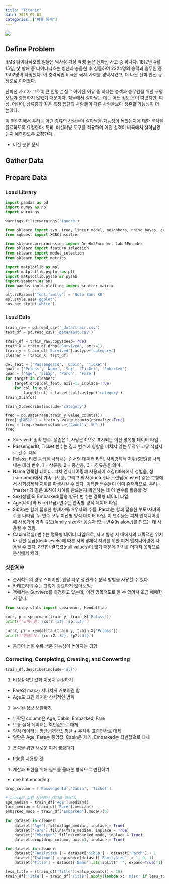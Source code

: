 ```yaml
---
title: "Titanic"
date: 2025-07-03
categories: ["확률 통계"]
---
```


![](/img/stat-thumb.jpg){.post-thumbnail}

## Define Problem

RMS 타이타닉호의 침몰은 역사상 가장 악명 높은 난파선 사고 중 하나다.
1912년 4월 15일, 첫 항해 중 타이타닉호는 빙산과 충돌한 후 침몰하여 2224명의 승객과 승무원 중 1502명이 사망했다.
이 충격적인 비극은 국제 사회를 경악시켰고, 더 나은 선박 안전 규정으로 이어졌다.

난파선 사고가 그토록 큰 인명 손실로 이어진 이유 중 하나는 승객과 승무원을 위한 구명보트가 충분하지 않았기 때문이다.
침몰에서 살아남는 데는 어느 정도 운이 따랐지만, 여성, 어린이, 상류층과 같은 특정 집단의 사람들이 다른 사람들보다 생존할 가능성이 더 높았다.

이 챌린지에서 우리는 어떤 종류의 사람들이 살아남을 가능성이 높았는지에 대한 분석을 완료하도록 요청한다.
특히, 머신러닝 도구를 적용하여 어떤 승객이 비극에서 살아남았는지 예측하도록 요청한다.

- 이진 분류 문제

## Gather Data

## Prepare Data

### Load Library

```python
import pandas as pd
import numpy as np
import warnings

warnings.filterwarnings('ignore')
```

```python
from sklearn import svm, tree, linear_model, neighbors, naive_bayes, ensemble, discriminant_analysis, gaussian_process
from xgboost import XGBClassifier

from sklearn.preprocessing import OneHotEncoder, LabelEncoder
from sklearn import feature_selection
from sklearn import model_selection
from sklearn import metrics

import matplotlib as mpl
import matplotlib.pyplot as plt
import matplotlib.pylab as pylab
import seaborn as sns
from pandas.tools.plotting import scatter_matrix

plt.rcParams['font.family'] = 'Noto Sans KR'
mpl.style.use('ggplot')
sns.set_style('white')
```

### Load Data

```python
train_raw = pd.read_csv('_data/train.csv')
test_df = pd.read_csv('_data/test.csv')

train_df = train_raw.copy(deep=True)
train_X = train_df.drop('Survived', axis=1)
train_y = train_df['Survived'].astype('category')
cleaner = [train_X, test_df]
```

```python
del_feat = ['PassengerId', 'Cabin', 'Ticket']
qual = ['Pclass', 'Name', 'Sex', 'Ticket', 'Embarked']
quan = ['Age', 'SibSp', 'Parch', 'Fare']
for target in cleaner:
    target.drop(del_feat, axis=1, inplace=True)
    for col in qual:
        target[col] = target[col].astype('category')
train_X.info()
```

```python
train_X.describe(include='category')
```

```python
freq = pd.DataFrame(train_y.value_counts())
freq['상대도수'] = train_y.value_counts(normalize=True)
freq = freq.rename(columns={'count': '도수'})
freq
```

- Survived: 종속 변수. 생존은 1, 사망은 0으로 표시되는 이진 명목형 데이터 타입.
- PassengerID, Ticket 변수는 결과 변수에 영향을 미치지 않는 무작위 고유 식별자로 간주. 제외
- Pclass: 티켓 등급을 나타내는 순서형 데이터 타입. 사회경제적 지위(SES)를 나타내는 대리 변수. 1 = 상류층, 2 = 중산층, 3 = 하류층을 의미.
- Name 명목형 데이터. 피처 엔지니어링에 사용되어 호칭(title)에서 성별을, 성(surname)에서 가족 규모를, 그리고 의사(doctor)나 도련님(master) 같은 호칭에서 사회경제적 지위를 파생시킬 수 있다. 이러한 변수들이 이미 존재하므로, 우리는 'master'와 같은 호칭이 차이를 만드는지 확인하는 데 이 변수를 활용할 것
- Sex(성별)와 Embarked(탑승 항구) 변수는 명목형 데이터 타입
- Age(나이)와 Fare(요금) 변수는 연속형 양적 데이터 타입
- SibSp는 함께 탑승한 형제자매/배우자의 수를, Parch는 함께 탑승한 부모/자녀의 수를 나타냄. 두 변수 모두 이산형 양적 데이터 타입. 이 변수들은 피처 엔지니어링에 사용되어 가족 규모(family size)와 동승자 없는 변수(is alone)를 만드는 데 사용될 수 있음.
- Cabin(객실) 변수는 명목형 데이터 타입으로, 사고 발생 시 배에서의 대략적인 위치나 갑판 등급(deck levels)에 따른 사회경제적 지위를 위한 피처 엔지니어링에 사용될 수 있다. 하지만 결측값(null values)이 많기 때문에 가치를 더하지 못하므로 분석에서 제외.

### 상관계수

- 순서척도의 경우 스피어만, 켄달 타우 상관계수 분석 방법을 사용할 수 있다.
- 카테고리의 수는 그렇게 중요하지 않아보임.
- 책에서는 Survived를 측정하고 있는데, 이건 명목척도로 볼 수 있어서 조금 애매한거 같다.

```python
from scipy.stats import spearmanr, kendalltau

corr, p = spearmanr(train_y, train_X['Pclass'])
print(f'스피어만: {corr:.3f}, {p:.3f}')

corr2, p2 = kendalltau(train_y, train_X['Pclass'])
print(f'켄달타우: {corr2:.3f}, {p2:.3f}')
```

- 등급이 높을 수록 생존 가능성이 높아지는 경향

### Correcting, Completing, Creating, and Converting

```python
train_df.describe(include='all')
```

1. 비정상적인 값과 이상치 수정하기
  - Fare의 max가 지나치게 커보이긴 함
  - Age도 크긴 하지만 상식적인 범위
1. 누락된 정보 보완하기
  - 누락된 column은 Age, Cabin, Embarked, Fare
  - 보통 질적 데이터는 최빈값으로 대체
  - 양적 데이터는 평균, 중앙값, 평균 + 무작위 표준편차로 대체
  - 일단은 Age, Fare는 중앙값, Cabin은 제거, Embarked는 최빈값으로 대체
1. 분석을 위한 새로운 피처 생성하기
  - title을 사용할 것
1. 계산과 표현을 위해 필드를 올바른 형식으로 변환하기
  - one hot encoding

```python
drop_column = ['PassengerId','Cabin', 'Ticket']

# train의 값만 사용해서 대치를 해줬다.
age_median = train_df['Age'].median()
fare_median = train_df['Fare'].median()
embarked_mode = train_df['Embarked'].mode()[0]

for dataset in cleaner:
    dataset['Age'].fillna(age_median, inplace = True)
    dataset['Fare'].fillna(fare_median, inplace = True)
    dataset['Embarked'].fillna(embarked_mode, inplace = True)
    dataset.drop(drop_column, axis=1, inplace = True)
```

```python
for dataset in cleaner:
    dataset['FamilySize'] = dataset['SibSp'] + dataset['Parch'] + 1
    dataset['IsAlone'] = np.where(dataset['FamilySize'] > 1, 0, 1)
    dataset['Title'] = dataset['Name'].str.split(", ", expand=True)[1].str.split(".", expand=True)[0]

less_title = (train_df['Title'].value_counts() < 10)
train_df['Title'] = train_df['Title'].apply(lambda x: 'Misc' if less_title.loc[x] else x)
```
